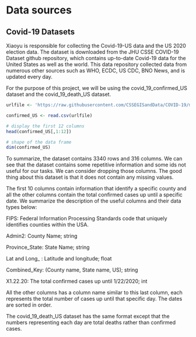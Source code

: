 # Data sources

## Covid-19 Datasets

Xiaoyu is responsible for collecting the Covid-19-US data and the US 2020 election data.
The dataset is downloaded from the JHU CSSE COVID-19 Dataset github repository, which contains up-to-date Covid-19 data for the United States as well as the world. This data repository collected data from numerous other sources such as WHO, ECDC, US CDC, BNO News, and is updated every day.

For the purpose of this project, we will be using the covid_19_confirmed_US dataset and the covid_19_death_US dataset.

```{r}
urlfile <- 'https://raw.githubusercontent.com/CSSEGISandData/COVID-19/master/csse_covid_19_data/csse_covid_19_time_series/time_series_covid19_confirmed_US.csv'

confirmed_US <- read.csv(urlfile)

# display the first 12 columns
head(confirmed_US[,1:12])

# shape of the data frame
dim(confirmed_US)
```
To summarize, the dataset contains 3340 rows and 316 columns. We can see that the dataset contains some repetitive information and some ids not useful for our tasks. We can consider dropping those columns. The good thing about this dataset is that it does not contain any missing values.

The first 10 columns contain information that identify a specific county and all the other columns contain the total confirmed cases up until a specific date. 
We summarize the description of the useful columns and their data types below:

FIPS: Federal Information Processing Standards code that uniquely identifies counties within the USA.

Admin2: County Name; string

Province_State: State Name; string

Lat and Long_ : Latitude and longitude; float 

Combined_Key: (County name, State name, US); string

X1.22.20: The total confirmed cases up until 1/22/2020; int

All the other columns has a column name similar to this last column, each represents the total number of cases up until that specific day. The dates are sorted in order.

The covid_19_death_US dataset has the same format except that the numbers representing each day are total deaths rather than confirmed cases.
